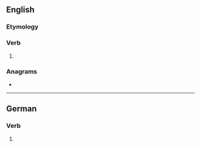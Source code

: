 ==English==

===Etymology===
{{suffix|en|kill|est}}

===Verb===
{{head|en|verb form}}

# {{en-archaic second-person singular of|kill}}

===Anagrams===
* {{anagrams|en|a=eikllst|skillet}}

----

==German==

===Verb===
{{head|de|verb form}}
# {{de-verb form of|killen|2|s|k1}}
